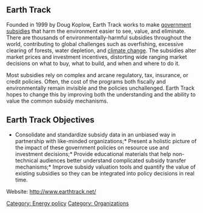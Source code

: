 [[Category: Energy policy]]
[[Category: Organizations]]


==Earth Track ==

Founded in 1999 by Doug Koplow, Earth Track works to make [[government subsidies]] that harm the environment easier to see, value, and eliminate.  There are thousands of environmentally-harmful subsidies throughout the world, contributing to global challenges such as overfishing, excessive clearing of forests, water depletion, and [[climate change]].  The subsidies alter market prices and investment incentives, distorting wide ranging market decisions on what to buy, what to build, and when and where to do it. 

Most subsidies rely on complex and arcane regulatory, tax, insurance, or credit policies.  Often, the cost of the programs both fiscally and environmentally remain invisible and the policies unchallenged.  Earth Track hopes to change this by improving both the understanding and the ability to value the common subsidy mechanisms. 

==Earth Track Objectives ==

* Consolidate and standardize subsidy data in an unbiased way in partnership with like-minded organizations;* Present a holistic picture of the impact of these government policies on resource use and investment decisions;* Provide educational materials that help non-technical audiences better understand complicated subsidy transfer mechanisms;* Improve subsidy valuation tools and quantify the value of existing subsidies so they can be integrated into policy decisions in real time.

Website: http://www.earthtrack.net/